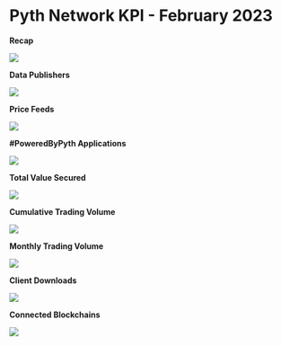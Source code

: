 # Pyth Network KPI - February 2023

**Recap**

![](../../../../images/kpi/february-23/pyth-feb-23.jpg)

**Data Publishers**

![](../../../../images/kpi/february-23/feb-23-publisher-growth.png)

**Price Feeds**

![](../../../../images/kpi/february-23/feb-23-price-feeds.png)

**#PoweredByPyth Applications**

![](../../../../images/kpi/february-23/feb-23-apps-integrations.png)

**Total Value Secured**

![](../../../../images/kpi/february-23/feb-23-dapps-tvs.png)

**Cumulative Trading Volume**

![](../../../../images/kpi/february-23/feb-23-traded-volume.png)

**Monthly Trading Volume**

![](../../../../images/kpi/february-23/feb-23-trading-volume.png)

**Client Downloads**

![](../../../../images/kpi/february-23/feb-23-client-downloads.png)

**Connected Blockchains**

![](../../../../images/kpi/february-23/feb-23-connected-blockchains.png)
